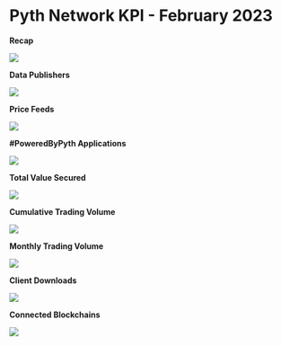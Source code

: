 # Pyth Network KPI - February 2023

**Recap**

![](../../../../images/kpi/february-23/pyth-feb-23.jpg)

**Data Publishers**

![](../../../../images/kpi/february-23/feb-23-publisher-growth.png)

**Price Feeds**

![](../../../../images/kpi/february-23/feb-23-price-feeds.png)

**#PoweredByPyth Applications**

![](../../../../images/kpi/february-23/feb-23-apps-integrations.png)

**Total Value Secured**

![](../../../../images/kpi/february-23/feb-23-dapps-tvs.png)

**Cumulative Trading Volume**

![](../../../../images/kpi/february-23/feb-23-traded-volume.png)

**Monthly Trading Volume**

![](../../../../images/kpi/february-23/feb-23-trading-volume.png)

**Client Downloads**

![](../../../../images/kpi/february-23/feb-23-client-downloads.png)

**Connected Blockchains**

![](../../../../images/kpi/february-23/feb-23-connected-blockchains.png)
